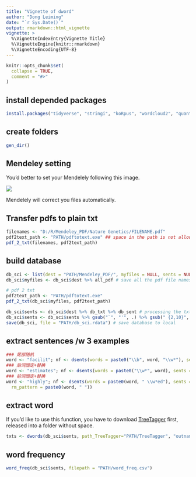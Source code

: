 ```yaml
---
title: "Vignette of dword"
author: "Dong Leiming"
date: "`r Sys.Date()`"
output: rmarkdown::html_vignette
vignette: >
  %\VignetteIndexEntry{Vignette Title}
  %\VignetteEngine{knitr::rmarkdown}
  %\VignetteEncoding{UTF-8}
---
```


```r
knitr::opts_chunk$set(
  collapse = TRUE,
  comment = "#>"
)
```


## install depended packages

```r
install.packages("tidyverse", "stringi", "koRpus", "wordcloud2", "quanteda", "htmlwidgets")
```

## create folders

```r
gen_dir()
```

## Mendeley setting

You'd better to set your Mendelely following this image.

![](../img/mendeley.png)

Mendelely will correct you files automatically.

## Transfer pdfs to plain txt

```r
filenames <- "D:/R/Mendeley_PDF/Nature Genetics/FILENAME.pdf"
pdf2text_path <- "PATH/pdftotext.exe" ## space in the path is not allowed
pdf_2_txt(filenames, pdf2text_path)
```

## build database

```r
db_sci <- list(dest = "PATH/Mendeley_PDF/", myfiles = NULL, sents = NULL) # build a empty list comprising 3 elements. Assign path of the files saved by mendeley 
db_sci$myfiles <- db_sci$dest %>% all_pdf # save all the pdf file names in this element

# pdf 2 txt
pdf2text_path <- "PATH/pdftotext.exe"
pdf_2_txt(db_sci$myfiles, pdf2text_path)

db_sci$sents <- db_sci$dest %>% db_txt %>% db_sent # processing the txt transfered from pdf files and spliting into single sentences
db_sci$sents <- db_sci$sents %>% gsub("`", "'", .) %>% gsub(" {2,10}", " ", .) %>% gsub("\\[|\\]|#", "", .) # repalce some special char and usless content
save(db_sci, file = "PATH/db_sci.rdata") # save database to local
```

## extract sentences /w 3 examples

```r
### 尾部随机
word <- "facilit"; nf <- dsents(words = paste0("\\b", word, "\\w*"), sents = db_sci$sents, output = word, rm_pattern = "")
### 后词固定+替换
word <- "estimates"; nf <- dsents(words = paste0("\\w*", word), sents = db_sci$sents, output = word, rm_pattern = word)
### 前词固定+替换
word <- "highly"; nf <- dsents(words = paste0(word, " \\w*ed"), sents = db_sci$sents, output = word, 
  rm_pattern = paste0(word, " "))
```

## extract word

If you'd like to use this function, you have to download [TreeTagger](http://www.cis.uni-muenchen.de/~schmid/tools/TreeTagger/data/tree-tagger-windows-3.2.1.zip) first, released into a folder without space.

```r
txts <- dwords(db_sci$sents, path_TreeTagger="PATH/TreeTagger", "outname")
```

## word frequency

```r
word_freq(db_sci$sents, filepath = "PATH/word_freq.csv")
```

